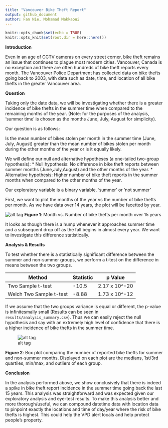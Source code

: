 ```yaml
---
title: "Vancouver Bike Theft Report"
output: github_document
author: Fan Nie, Mohamad Makkaoui
---
```


```r
knitr::opts_chunk$set(echo = TRUE)
knitr::opts_knit$set(root.dir = here::here())
```

**Introduction**

Even in an age of CCTV cameras on every street corner, bike theft remains an issue that continues to plague most modern cities. 
Vancouver, Canada is no exception and there are often hundreds of bike theft reports every month. The Vancouver Police Department has 
collected data on bike thefts going back to 2003, with data such as date, time, and location of all bike thefts in the greater Vancouver area.

**Question**

Taking only the date data, we will be investigating whether there is a greater incidence of bike thefts in the summer time when compared to the remaining months of the year.
(Note: for the purposes of the analysis, 'summer time' is chosen as the months June, July, August for simplicity).

Our question is as follows: 

Is the mean number of bikes stolen per month in the summer time (June, July, August) greater than the mean number of bikes stolen per month during the other months of the year or is it equally likely. 

We will define our null and alternative hypotheses (a one-tailed two-group hypothesis): 
  * Null hypothesis: No difference in bike theft reports between summer months (June,July,August) and the other months of the year.
  * Alternative hypothesis: Higher number of bike theft reports in the summer months when compared to the other months of the year.

Our exploratory variable is a binary variable, ‘summer’ or ‘not summer’ 

First, we want to plot the months of the year vs the number of bike thefts per month. As we have data over 14 years, the plot will be facetted by year.

![alt tag](../results/viz_exploratory.png)
**Figure 1**: Month vs. Number of bike thefts per month over 15 years


It looks as though there is a hump whenever it approaches summer time and a subsequent drop off as the fall begins in almost every year. We want to investigate this difference statistically.

**Analysis & Results**

To test whether there is a statistically significant difference between the summer and non-summer groups, we perform a t-test on the difference in means between the two groups.

|Method   | Statistic  | p Value   |
|---|---|---|
| Two Sample t-test  | -10.5  | 2.17 x 10^-20  |
| Welch Two Sample t-test  | -8.88  | 1.73 x 10^-12   |

If we assume that the two groups variance is equal or different, the p-value is infinitesmally small (Results can be seen in `results/analysis_summary.csv`). Thus we can easily reject the null hypothesis and say with an extremely high level of confidence that there is a higher incidence of bike thefts in the summer time.

![alt tag](../results/bike_boxplot.png)

**Figure 2**: Box plot comparing the number of reported bike thefts for summer and non-summer months. Displayed on each plot are the medians, 1st/3rd quartiles, min/max, and outliers of each group.

**Conclusion**

In the analysis performed above, we show conclusively that there is indeed a spike in bike theft report incidence in the summer time going back the last 15 years. This analysis was straightforward and was expected given our exploratory analysis and eye-test results. To make this analysis better and more thorough/useful, we can compound datetime data with location data to pinpoint exactly the locations and time of day/year where the risk of bike thefts is highest. This could help the VPD alert locals and help protect people's property.